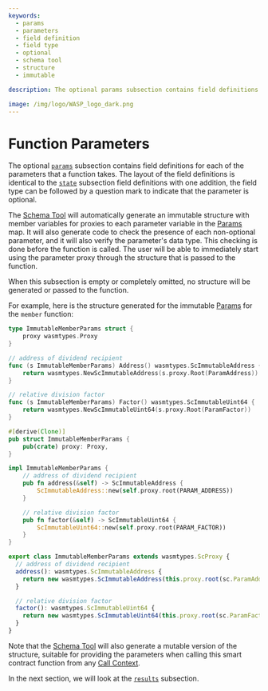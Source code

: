 ```yaml
---
keywords:
  - params
  - parameters
  - field definition
  - field type
  - optional
  - schema tool
  - structure
  - immutable

description: The optional params subsection contains field definitions for each of the parameters that a function takes.

image: /img/logo/WASP_logo_dark.png
---
```



# Function Parameters

The optional [`params`](params.mdx) subsection contains field definitions for each of the
parameters that a function takes. The layout of the field definitions is identical to the
[`state`](state.mdx) subsection field definitions with one addition, the field type can be
followed by a question mark to indicate that the parameter is optional.

The [Schema Tool](usage.mdx) will automatically generate an immutable structure with
member variables for proxies to each parameter variable in the [Params](params.mdx) map.
It will also generate code to check the presence of each non-optional parameter, and it
will also verify the parameter's data type. This checking is done before the function is
called. The user will be able to immediately start using the parameter proxy through the
structure that is passed to the function.

When this subsection is empty or completely omitted, no structure will be generated or
passed to the function.

For example, here is the structure generated for the immutable [Params](params.mdx) for
the `member` function:

<Tabs groupId="language">

<TabItem value="go" label="Go">

```go
type ImmutableMemberParams struct {
	proxy wasmtypes.Proxy
}

// address of dividend recipient
func (s ImmutableMemberParams) Address() wasmtypes.ScImmutableAddress {
	return wasmtypes.NewScImmutableAddress(s.proxy.Root(ParamAddress))
}

// relative division factor
func (s ImmutableMemberParams) Factor() wasmtypes.ScImmutableUint64 {
	return wasmtypes.NewScImmutableUint64(s.proxy.Root(ParamFactor))
}
```

</TabItem>
<TabItem value="rust" label="Rust">

```rust
#[derive(Clone)]
pub struct ImmutableMemberParams {
	pub(crate) proxy: Proxy,
}

impl ImmutableMemberParams {
    // address of dividend recipient
    pub fn address(&self) -> ScImmutableAddress {
		ScImmutableAddress::new(self.proxy.root(PARAM_ADDRESS))
	}

    // relative division factor
    pub fn factor(&self) -> ScImmutableUint64 {
		ScImmutableUint64::new(self.proxy.root(PARAM_FACTOR))
	}
}
```

</TabItem>
<TabItem value="typescript" label="Typescript">

```ts
export class ImmutableMemberParams extends wasmtypes.ScProxy {
  // address of dividend recipient
  address(): wasmtypes.ScImmutableAddress {
    return new wasmtypes.ScImmutableAddress(this.proxy.root(sc.ParamAddress));
  }

  // relative division factor
  factor(): wasmtypes.ScImmutableUint64 {
    return new wasmtypes.ScImmutableUint64(this.proxy.root(sc.ParamFactor));
  }
}
```

</TabItem>
</Tabs>

Note that the [Schema Tool](usage.mdx) will also generate a mutable version of the
structure, suitable for providing the parameters when calling this smart contract function
from any [Call Context](context.mdx).

In the next section, we will look at the [`results`](results.mdx) subsection.
